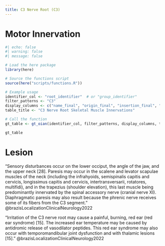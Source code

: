 ```yaml
---
title: C3 Nerve Root (C3)
---
```



# Motor Innervation

```r
#| echo: false
#| warning: false
#| message: false

# Load the here package
library(here)

# Source the functions script
source(here("scripts/functions.R"))

# Example usage
identifier_col <- "root_identifier"  # or "group_identifier"
filter_patterns <- "C3"
display_columns <- c("name_final", "origin_final", "insertion_final", "innervation_final", "action_final")
table_title <- "C3 Nerve Root Skeletal Muscle Innervations"

# Call the function
gt_table <- gt_oian(identifier_col, filter_patterns, display_columns, table_title)

gt_table
```

# Lesion

"Sensory disturbances occur on the lower occiput, the angle of the jaw, and the upper neck [28]. Paresis may occur in the scalene and levator scapulae muscles of the neck (including the infrahyoids, semispinalis capitis and cervicis, longissimus capitis and cervicis, intertransversarii, rotatores, multifidi), and in the trapezius (shoulder elevation), this last muscle being predominantly innervated by the spinal accessory nerve (cranial nerve XI). Diaphragmatic paresis may also result because the phrenic nerve receives some of its fibers from the C3 segment." @brazisLocalizationClinicalNeurology2022

"Irritation of the C3 nerve root may cause a painful, burning, red ear (red ear syndrome) [15]. The increased ear temperature may be caused by antidromic release of vasodilator peptides. This red ear syndrome may also occur with temporomandibular joint dysfunction and with thalamic lesions [15]." @brazisLocalizationClinicalNeurology2022